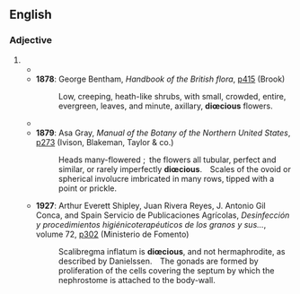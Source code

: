 {{also|dioecious}}
==English==

===Adjective===
{{en-adj|-}}

# {{alternative spelling of|en|dioecious}}
#* {{quote-text|en|year=1840|author=Society for the Diffusion of Useful Knowledge (Great Britain)|title=Penny Cyclopaedia of the Society for the Diffusion of Useful Knowledge|page=136|url=http://www.google.co.uk/books?id=Spr5Z4qsTlIC&pg=PA136&dq=dicacious|passage=…several of the ''Medusæ'', probably all, are '''diœcious'''…}}
#* '''1878''': George Bentham, ''Handbook of the British flora'', [http://www.google.co.uk/books?id=uV8DAAAAQAAJ&q=dicacious&dq=dicacious&pgis=1 p415] (Brook)
#*: Low, creeping, heath-like shrubs, with small, crowded, entire, evergreen, leaves, and minute, axillary, '''diœcious''' flowers.
#* {{quote-text|en|year=1879|author=Catherine M. Buckton|title=Town and window gardening, 16 lectures|page=91|url=http://www.google.co.uk/books?id=gl4DAAAAQAAJ&q=dicacious&dq=dicacious&pgis=1|passage=These berries will remain from December to July, that is, about eight months of the year. The Aucuba is '''diœcious'''. About a hundred years ago a traveller first brought some of these evergreens to England…}}
#* '''1879''': Asa Gray, ''Manual of the Botany of the Northern United States'', [http://www.google.co.uk/books?id=8D1UunD33WoC&q=dicacious&dq=dicacious&pgis=1 p273] (Ivison, Blakeman, Taylor & co.)
#*: Heads many-flowered ; the flowers all tubular, perfect and similar, or rarely imperfectly '''diœcious'''. Scales of the ovoid or spherical involucre imbricated in many rows, tipped with a point or prickle.
#* '''1927''': Arthur Everett Shipley, Juan Rivera Reyes, J. Antonio Gil Conca, and Spain Servicio de Publicaciones Agrícolas, ''Desinfección y procedimientos higiénicoterapéuticos de los granos y sus…'', volume 72, [http://www.google.co.uk/books?id=HN0zAAAAIAAJ&q=dicacious&dq=dicacious&pgis=1 p302] (Ministerio de Fomento)
#*: Scalibregma inflatum is '''diœcious''', and not hermaphrodite, as described by Danielssen. The gonads are formed by proliferation of the cells covering the septum by which the nephrostome is attached to the body-wall.